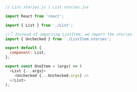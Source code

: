```js
// List.stories.js | List.stories.jsx

import React from 'react';

import { List } from './List';

//👇 Instead of importing ListItem, we import the stories
import { Unchecked } from './ListItem.stories';

export default {
  component: List,
};

export const OneItem = (args) => (
  <List {...args}>
    <Unchecked {...Unchecked.args} />
  </List>
);
```